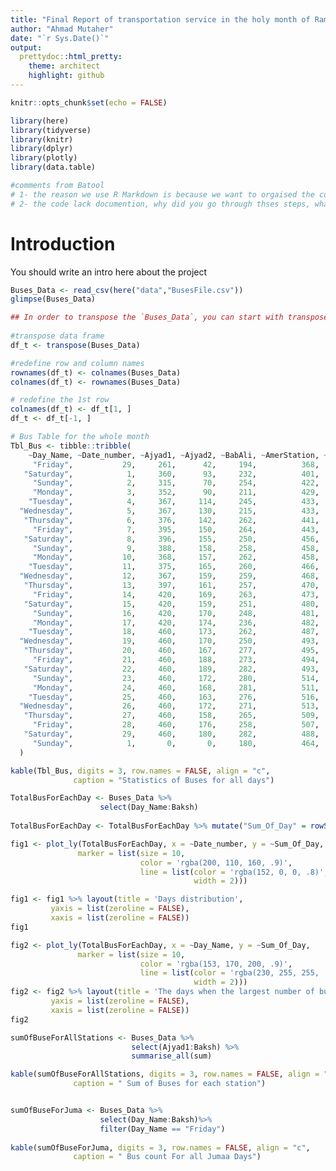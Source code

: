 ```yaml
---
title: "Final Report of transportation service in the holy month of Ramadan"
author: "Ahmad Mutaher"
date: "`r Sys.Date()`"
output:
  prettydoc::html_pretty:
    theme: architect
    highlight: github
---
```


```r
knitr::opts_chunk$set(echo = FALSE)
```

```r

library(here)
library(tidyverse)
library(knitr)
library(dplyr)
library(plotly)
library(data.table)


```

```r
#comments from Batool
# 1- the reason we use R Markdown is because we want to orgaised the code and split it into chunks. Don't add all the code in one chunk
# 2- the code lack documention, why did you go through thses steps, what are you trying to do in each step, add comments before each step and add more general docs n the README
```

# Introduction

You should write an intro here about the project

```r

Buses_Data <- read_csv(here("data","BusesFile.csv"))
glimpse(Buses_Data)

```

```r
## In order to transpose the `Buses_Data`, you can start with transpose() function but you might need to refine the data depending on how the data looks like
  
#transpose data frame
df_t <- transpose(Buses_Data)

#redefine row and column names
rownames(df_t) <- colnames(Buses_Data)
colnames(df_t) <- rownames(Buses_Data)

# redefine the 1st row
colnames(df_t) <- df_t[1, ]
df_t <- df_t[-1, ]


```

```r
# Bus Table for the whole month
Tbl_Bus <- tibble::tribble(
    ~Day_Name, ~Date_number, ~Ajyad1, ~Ajyad2, ~BabAli, ~AmerStation, ~King.Abdullah, ~Al.Kabaa.Mountian, ~Jarwal, ~Baksh,
     "Friday",           29,     261,      42,     194,          368,            120,                133,     155,     65,
   "Saturday",            1,     360,      93,     232,          401,            120,                168,     415,     90,
     "Sunday",            2,     315,      70,     254,          422,            120,                173,     160,    112,
     "Monday",            3,     352,      90,     211,          429,            120,                174,     255,    112,
    "Tuesday",            4,     367,     114,     245,          433,            120,                164,     263,    112,
  "Wednesday",            5,     367,     130,     215,          433,            120,                176,     292,    114,
   "Thursday",            6,     376,     142,     262,          441,            129,                177,     277,    114,
     "Friday",            7,     395,     150,     264,          443,            132,                182,     328,    114,
   "Saturday",            8,     396,     155,     250,          456,            140,                180,     397,    124,
     "Sunday",            9,     388,     158,     258,          458,            137,                176,     339,    124,
     "Monday",           10,     368,     157,     262,          458,            130,                173,     306,    125,
    "Tuesday",           11,     375,     165,     260,          466,            135,                178,     333,    128,
  "Wednesday",           12,     367,     159,     259,          468,            130,                176,     327,    130,
   "Thursday",           13,     397,     161,     257,          470,            131,                184,     306,    132,
     "Friday",           14,     420,     169,     263,          473,            130,                179,     301,    133,
   "Saturday",           15,     420,     159,     251,          480,            130,                184,     308,    133,
     "Sunday",           16,     420,     170,     248,          481,            138,                181,     312,    134,
     "Monday",           17,     420,     174,     236,          482,            139,                181,     309,    134,
    "Tuesday",           18,     460,     173,     262,          487,            141,                179,     307,    143,
  "Wednesday",           19,     460,     170,     250,          493,            140,                184,     305,    143,
   "Thursday",           20,     460,     167,     277,          495,            140,                184,     313,    143,
     "Friday",           21,     460,     188,     273,          494,            142,                181,     299,    143,
   "Saturday",           22,     460,     189,     282,          493,            140,                178,     306,    143,
     "Sunday",           23,     460,     172,     280,          514,            150,                177,     290,    143,
     "Monday",           24,     460,     168,     281,          511,            150,                179,     299,    143,
    "Tuesday",           25,     460,     163,     276,          516,            150,                181,     307,    143,
  "Wednesday",           26,     460,     172,     271,          513,            150,                186,     282,    143,
   "Thursday",           27,     460,     158,     265,          509,            150,                189,     320,    143,
     "Friday",           28,     460,     176,     258,          507,            150,                181,     315,    143,
   "Saturday",           29,     460,     180,     282,          488,            150,                187,     323,    143,
     "Sunday",            1,       0,       0,     180,          464,              0,                 73,     185,    143
  )

kable(Tbl_Bus, digits = 3, row.names = FALSE, align = "c",
              caption = "Statistics of Buses for all days")


```


```r
TotalBusForEachDay <- Buses_Data %>%
                    select(Day_Name:Baksh)
 
TotalBusForEachDay <- TotalBusForEachDay %>% mutate("Sum_Of_Day" = rowSums((TotalBusForEachDay[,3:10]), na.rm = TRUE))

fig1 <- plot_ly(TotalBusForEachDay, x = ~Date_number, y = ~Sum_Of_Day,
               marker = list(size = 10,
                             color = 'rgba(200, 110, 160, .9)',
                             line = list(color = 'rgba(152, 0, 0, .8)',
                                         width = 2)))

```


```r
fig1 <- fig1 %>% layout(title = 'Days distribution',
         yaxis = list(zeroline = FALSE),
         xaxis = list(zeroline = FALSE))
fig1

```

```r
fig2 <- plot_ly(TotalBusForEachDay, x = ~Day_Name, y = ~Sum_Of_Day,
               marker = list(size = 10,
                             color = 'rgba(153, 170, 200, .9)',
                             line = list(color = 'rgba(230, 255, 255, .8)',
                                         width = 2)))
fig2 <- fig2 %>% layout(title = 'The days when the largest number of buses were pumped',
         yaxis = list(zeroline = FALSE),
         xaxis = list(zeroline = FALSE))
fig2

```

```r

sumOfBuseForAllStations <- Buses_Data %>%
                           select(Ajyad1:Baksh) %>%
                           summarise_all(sum)

kable(sumOfBuseForAllStations, digits = 3, row.names = FALSE, align = "c",
              caption = " Sum of Buses for each station")


sumOfBuseForJuma <- Buses_Data %>%
                    select(Day_Name:Baksh)%>%
                    filter(Day_Name == "Friday")      
                           
kable(sumOfBuseForJuma, digits = 3, row.names = FALSE, align = "c",
              caption = " Bus count For all Jumaa Days")

```

